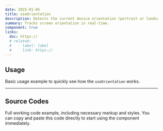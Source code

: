 ```yaml
---
date: 2025-01-05
title: useOrientation
description: Detects the current device orientation (portrait or landscape) and listens to changes.
summary: Tracks screen orientation in real-time.
component: true
links:
  doc: https://
  # related:
  #   - label: label
  #     link: https://
---
```


## Usage

Basic usage example to quickly see how the `useOrientation` works.

<UseOrientationDemosUsage />

---

## Source Codes

Full working code example, including necessary markup and styles.
You can copy and paste this code directly to start using the component immediately.

<SourceCodes name="use-orientation" />

